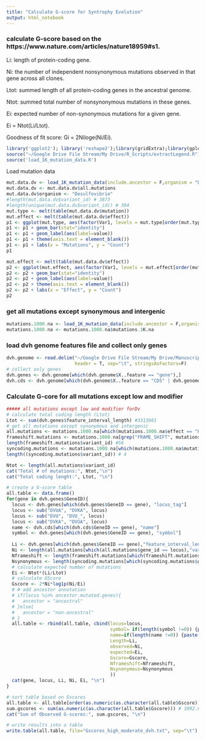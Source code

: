 ```yaml
---
title: "Calculate G-score for Syntrophy Evolution"
output: html_notebook
---
```

### calculate G-score based on the https://www.nature.com/articles/nature18959#s1.

Li: length of protein-coding gene.

Ni: the number of independent nonsynonymous mutations observed in that gene across all clones.

Ltot: summed length of all protein-coding genes in the ancestral genome.

Ntot: summed total number of nonsynonymous mutations in these genes.

Ei: expected number of non-synonymous mutations for a given gene.

Ei = Ntot(Li/Ltot).

Goodness of fit score: Gi = 2Niloge(Ni/Ei).

```r
library('ggplot2'); library('reshape2');library(gridExtra);library(gplots)
source("~/Google Drive File Stream/My Drive/R_Scripts/extractLegend.R")
source('load_1K_mutation_data.R')
```

Load mutation data
```r
mut.data.dv <- load_1K_mutation_data(include.ancestor = F,organism = "Desulfovibrio")
mut.data.dv <- mut.data.dv$all.mutations
mut.data.dv$organism <- "Desulfovibrio"
#length(mut.data.dv$variant_id) # 3873
#length(unique(mut.data.dv$variant_id)) # 304
mut.type <- melt(table(mut.data.dv$mutation))
mut.effect <- melt(table(mut.data.dv$effect))
p1 <- ggplot(mut.type, aes(factor(Var1, levels = mut.type[order(mut.type$value, decreasing = T),"Var1"]), value, fill=Var1))
p1 <- p1 + geom_bar(stat="identity")
p1 <- p1 + geom_label(aes(label=value))  
p1 <- p1 + theme(axis.text = element_blank())
p1 <- p1 + labs(x = "Mutations", y = "Count")
p1
```

```r
mut.effect <- melt(table(mut.data.dv$effect))
p2 <- ggplot(mut.effect, aes(factor(Var1, levels = mut.effect[order(mut.effect$value, decreasing = T),"Var1"]), value, fill=Var1))
p2 <- p2 + geom_bar(stat="identity")
p2 <- p2 + geom_label(aes(label=value))  
p2 <- p2 + theme(axis.text = element_blank())
p2 <- p2 + labs(x = "Effect", y = "Count")
p2
```


### get all mutations except synonymous and intergenic
``` r
mutations.1000.na <- load_1K_mutation_data(include.ancestor = F,organism = "Desulfovibrio")
mutations.1000.na <- mutations.1000.na$mutations.1K.na
```

### load dvh genome features file and collect only genes
```r
dvh.genome <- read.delim("~/Google Drive File Stream/My Drive/Manuscripts/Syntrophy-SingleCell/GenomeFiles/GCF_000195755.1_ASM19575v1_feature_table.txt",
                         header = T, sep="\t", stringsAsFactors=F)
# collect only genes
dvh.genes <- dvh.genome[which(dvh.genome$X..feature == "gene"),]
dvh.cds <- dvh.genome[which(dvh.genome$X..feature == "CDS" | dvh.genome$X..feature == "tRNA" | dvh.genome$X..feature == "rRNA" | dvh.genome$X..feature == "misc_RNA"),]

```

### Calculate G-core for all mutations except low and modifier
``` r
##### all mutations except low and modifier forDv
# calculate total coding length (Ltot)
Ltot <- sum(dvh.genes$feature_interval_length) #3313981
# get all mutations except synonymous and intergenic
all.mutations <- mutations.1000.na[which(mutations.1000.na$effect == "HIGH" | mutations.1000.na$effect == "MODERATE"),]
frameshift.mutations <- mutations.1000.na[grep("FRAME_SHIFT", mutations.1000.na$mutation),]
length(frameshift.mutations$variant_id) #56
syncoding.mutations <- mutations.1000.na[which(mutations.1000.na$mutation == "SYNONYMOUS_CODING"),]
length((syncoding.mutations$variant_id)) # 4

Ntot <- length(all.mutations$variant_id)
cat("Total # of mutations:", Ntot,"\n")
cat("Total coding lenght:", Ltot, "\n")

# create a G-score table
all.table <- data.frame()
for(gene in dvh.genes$GeneID){
  locus <- dvh.genes[which(dvh.genes$GeneID == gene), "locus_tag"]
  locus <- sub("DVUA", "DVKA", locus)
  locus <- sub("DVU", "DVU_", locus)
  locus <- sub("DVKA", "DVUA", locus)
  name <- dvh.cds[which(dvh.cds$GeneID == gene), "name"]
  symbol <- dvh.genes[which(dvh.genes$GeneID == gene), "symbol"]
  
  Li <- dvh.genes[which(dvh.genes$GeneID == gene),"feature_interval_length"]
  Ni <- length(all.mutations[which(all.mutations$gene_id == locus),"variant_id"])
  Nframeshift <- length(frameshift.mutations[which(frameshift.mutations$gene_id == locus),"variant_id"])
  Nsynonymous <- length(syncoding.mutations[which(syncoding.mutations$gene_id == locus),"variant_id"])
  # calculate expected number of mutations
  Ei <- Ntot*(Li/Ltot)
  # calculate GScore
  Gscore <- 2*Ni*log1p(Ni/Ei)
  # # add ancestor annotation
  # if(locus %in% ancestor.mutated.genes){
  #   ancestor = "ancestral"
  # }else{
  #   ancestor = "non-ancestral"
  # }
  all.table <- rbind(all.table, cbind(locus=locus,
                                      symbol= if(length(symbol !=0)) {paste(symbol)}else{paste("")},
                                      name=if(length(name !=0)) {paste(name)}else{paste("")},
                                      Length=Li,
                                      observed=Ni,
                                      expected=Ei,
                                      Gscore=Gscore,
                                      Nframeshift=Nframeshift,
                                      Nsynonymous=Nsynonymous
                                      ))
  cat(gene, locus, Li, Ni, Ei, "\n")
}

# sort table based on Gscores
all.table <- all.table[order(as.numeric(as.character(all.table$Gscore)), decreasing = T ),]
sum.gscores <- sum(as.numeric(as.character(all.table$Gscore))) # 1092.617
cat("Sum of Observed G-scores:", sum.gscores, "\n")

# write results into a table
write.table(all.table, file="Gscores_high_moderate_dvh.txt", sep="\t")
```

